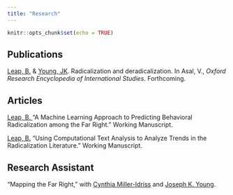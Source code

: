 ```yaml
---
title: "Research"
---
```


```r
knitr::opts_chunk$set(echo = TRUE)
```

## Publications  

<u>Leap, B.</u> & [Young, JK](http://fs2.american.edu/jyoung/www/). Radicalization and deradicalization. In Asal, V., *Oxford Research Encyclopedia of International Studies*. Forthcoming.   

## Articles  
<u>Leap, B. </u> "A Machine Learning Approach to Predicting Behavioral Radicalization among the Far Right." Working Manuscript. 

<u>Leap, B.</u> "Using Computational Text Analysis to Analyze Trends in the Radicalization Literature." Working Manuscript.  

## Research Assistant
"Mapping the Far Right," with [Cynthia Miller-Idriss](https://www.cynthiamilleridriss.com/) and [Joseph K. Young](http://fs2.american.edu/jyoung/www/).